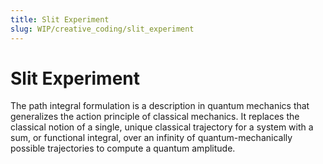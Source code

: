 ```yaml
---
title: Slit Experiment
slug: WIP/creative_coding/slit_experiment
---
```



# Slit Experiment

<Suspense>
  <Preview />
</Suspense>

The path integral formulation is a description in quantum mechanics that generalizes the action principle of classical mechanics. It replaces the classical notion of a single, unique classical trajectory for a system with a sum, or functional integral, over an infinity of quantum-mechanically possible trajectories to compute a quantum amplitude.
